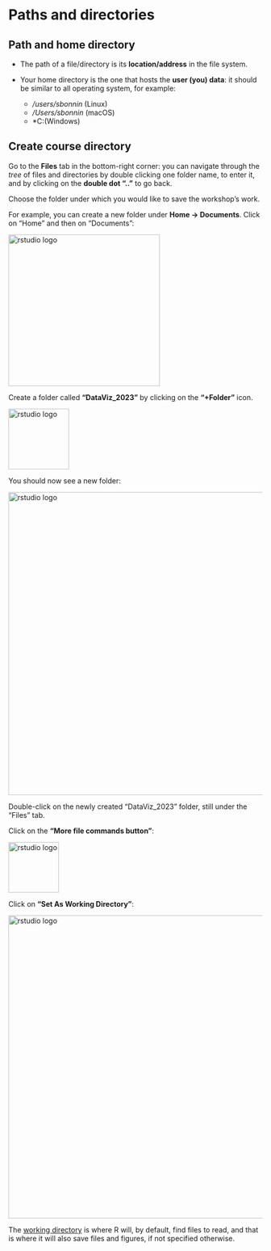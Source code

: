 # Paths and directories

## Path and home directory

* The path of a file/directory is its **location/address** in the file system.

* Your home directory is the one that hosts the **user (you) data**: it should be similar to all operating system, for example:
  * */users/sbonnin* (Linux)
  * */Users/sbonnin* (macOS)
  * *C:\Users\sbonnin* (Windows)

## Create course directory

Go to the **Files** tab in the bottom-right corner: you can navigate through the *tree* of files and directories by double clicking one folder name, to enter it, and by clicking on the **double dot ".."** to go back.

Choose the folder under which you would like to save the workshop's work.

For example, you can create a new folder under **Home -> Documents**. Click on "Home" and then on "Documents":

<img src="images/path_home_documents.png" alt="rstudio logo" width="300"/>

Create a folder called **"DataViz_2023"** by clicking on the **"+Folder"** icon.

<img src="images/path_add_folder.png" alt="rstudio logo" width="120"/>

You should now see a new folder:

<img src="images/path_dataviz.png" alt="rstudio logo" width="600"/>

Double-click on the newly created "DataViz_2023" folder, still under the "Files" tab. 

Click on the **"More file commands button"**: 

<img src="images/path_settings.png" alt="rstudio logo" width="100"/>

Click on **"Set As Working Directory"**:

<img src="images/path_setwd.png" alt="rstudio logo" width="600"/>

The [working directory](https://en.wikipedia.org/wiki/Working_directory) is where R will, by default, find files to read, and that is where it will also save files and figures, if not specified otherwise.


